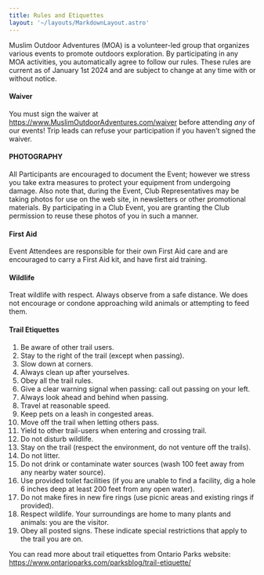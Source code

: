 ```yaml
---
title: Rules and Etiquettes
layout: '~/layouts/MarkdownLayout.astro'
---
```


Muslim Outdoor Adventures (MOA) is a volunteer-led group that organizes various events to promote outdoors exploration. By participating in any MOA activities, you automatically agree to follow our rules. These rules are current as of January 1st 2024 and are subject to change at any time with or without notice.

#### Waiver
You must sign the waiver at https://www.MuslimOutdoorAdventures.com/waiver before attending *any* of our events! Trip leads can refuse your participation if you haven't signed the waiver.

#### PHOTOGRAPHY
All Participants are encouraged to document the Event; however we stress you take extra measures to protect your equipment from undergoing damage. Also note that, during the Event, Club Representatives may be taking photos for use on the web site, in newsletters or other promotional materials. By participating in a Club Event, you are granting the Club permission to reuse these photos of you in such a manner.

#### First Aid
Event Attendees are responsible for their own First Aid care and are encouraged to carry a First Aid kit, and have first aid training.

#### Wildlife
Treat wildlife with respect. Always observe from a safe distance. We does not encourage or condone approaching wild animals or attempting to feed them.

#### Trail Etiquettes

1. Be aware of other trail users.
1. Stay to the right of the trail (except when passing).
1. Slow down at corners.
1. Always clean up after yourselves.
1. Obey all the trail rules.
1. Give a clear warning signal when passing: call out passing on your left.
1. Always look ahead and behind when passing.
1. Travel at reasonable speed.
1. Keep pets on a leash in congested areas.
1. Move off the trail when letting others pass.
1. Yield to other trail-users when entering and crossing trail.
1. Do not disturb wildlife.
1. Stay on the trail (respect the environment, do not venture off the trails).
1. Do not litter.
1. Do not drink or contaminate water sources (wash 100 feet away from any nearby water source).
1. Use provided toilet facilities (if you are unable to find a facility, dig a hole 6 inches deep at least 200 feet from any open water).
1. Do not make fires in new fire rings (use picnic areas and existing rings if provided).
1. Respect wildlife. Your surroundings are home to many plants and animals: you are the visitor.
1. Obey all posted signs. These indicate special restrictions that apply to the trail you are on.


You can read more about trail etiquettes from Ontario Parks website: https://www.ontarioparks.com/parksblog/trail-etiquette/